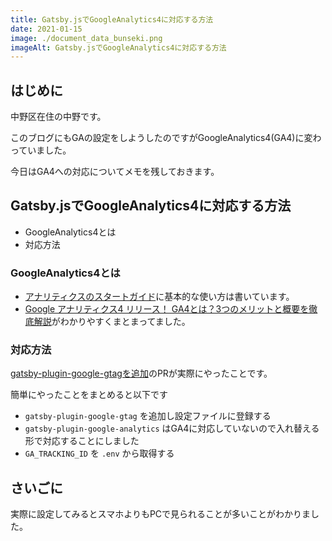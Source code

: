 ```yaml
---
title: Gatsby.jsでGoogleAnalytics4に対応する方法
date: 2021-01-15
image: ./document_data_bunseki.png
imageAlt: Gatsby.jsでGoogleAnalytics4に対応する方法
---
```


## はじめに

中野区在住の中野です。

このブログにもGAの設定をしようしたのですがGoogleAnalytics4(GA4)に変わっていました。

今日はGA4への対応についてメモを残しておきます。

## Gatsby.jsでGoogleAnalytics4に対応する方法
- GoogleAnalytics4とは
- 対応方法

### GoogleAnalytics4とは
- [アナリティクスのスタートガイド](https://support.google.com/analytics/answer/9306384)に基本的な使い方は書いています。
- [Google アナリティクス4 リリース！ GA4とは？3つのメリットと概要を徹底解説](https://ayudante.jp/column/2020-11-24/11-00/)がわかりやすくまとまってました。

### 対応方法

[gatsby-plugin-google-gtagを追加](https://github.com/yutanakano/blog/pull/8)のPRが実際にやったことです。

簡単にやったことをまとめると以下です

- `gatsby-plugin-google-gtag` を追加し設定ファイルに登録する
- `gatsby-plugin-google-analytics` はGA4に対応していないので入れ替える形で対応することにしました
- `GA_TRACKING_ID` を `.env` から取得する

## さいごに

実際に設定してみるとスマホよりもPCで見られることが多いことがわかりました。
